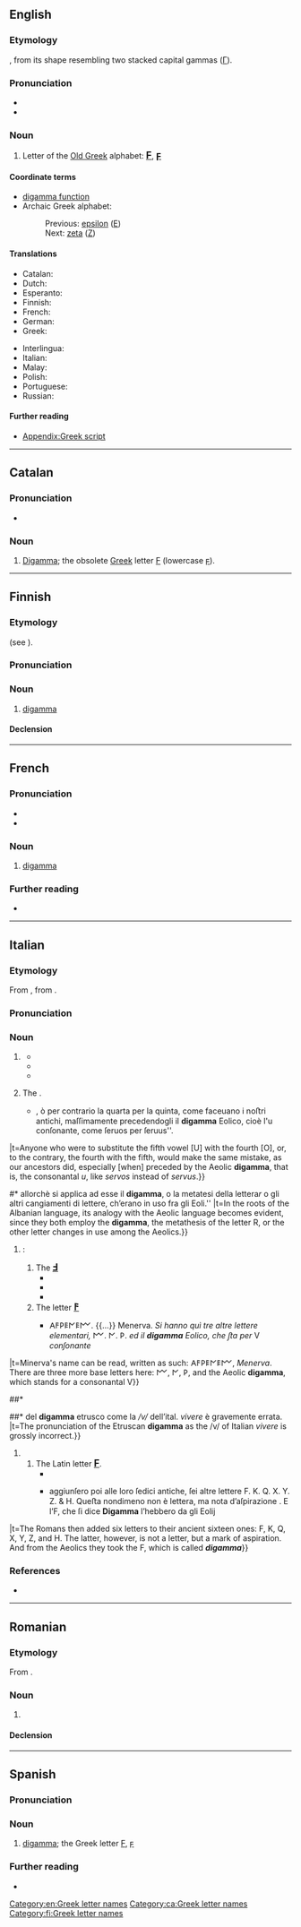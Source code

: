 {{also|Digamma}}
==English==
{{wikipedia}}

===Etymology===
{{prefix|en|di|gamma}}, from its shape resembling two stacked capital gammas ([[Γ]]).

===Pronunciation===
* {{IPA|en|/daɪˈɡæmə/}}
* {{rhymes|en|æmə|s=3}}

===Noun===
{{en-noun}}

# Letter of the [[w:Old Greek|Old Greek]] alphabet: <big><b>[[Ϝ]]</b></big>, <big><b>[[ϝ]]</b></big>

====Coordinate terms====
* [[digamma function]]
* Archaic Greek alphabet:
*: Previous: [[epsilon]] ([[Ε]])
*: Next: [[zeta]] ([[Ζ]])

====Translations====
{{trans-top|letter of the Old Greek alphabet}}
* Catalan: {{t|ca|digamma|f}}
* Dutch: {{t|nl|digamma|m|f}}
* Esperanto: {{t+|eo|digamo}}
* Finnish: {{t+|fi|digamma}}
* French: {{t+|fr|digamma|m}}
* German: {{t+|de|Digamma|n}}
* Greek: {{t+|el|δίγαμμα|n}}
{{trans-mid}}
* Interlingua: {{t|ia|digamma}}
* Italian: {{t|it|digamma}}
* Malay: {{t|ms|digama}}
* Polish: {{t+|pl|digamma}}
* Portuguese: {{t|pt|digama|m}}
* Russian: {{t+|ru|дига́мма|f}}
{{trans-bottom}}

====Further reading====
* [[Appendix:Greek script]]

[[Category:en:Greek letter names]]

----

==Catalan==

===Pronunciation===
* {{ca-IPA}}

===Noun===
{{ca-noun|f}}

# [[digamma#English|Digamma]]; the obsolete [[Appendix:Greek script|Greek]] letter [[Ϝ]] (lowercase [[ϝ]]).

[[Category:ca:Greek letter names]]

----

==Finnish==
{{wikipedia|lang=fi}}

===Etymology===
{{internationalism|fi}} (see {{cog|en|digamma}}).

===Pronunciation===
{{fi-pronunciation}}

===Noun===
{{fi-noun}}

# [[#English|digamma]]

====Declension====
{{fi-decl-kala|digamm|||a}}

[[Category:fi:Greek letter names]]

----

==French==

===Pronunciation===
* {{fr-IPA}}
* {{audio|fr|LL-Q150 (fra)-WikiLucas00-digamma.wav|Audio}}

===Noun===
{{fr-noun|m|#}}

# [[#English|digamma]] {{gloss|Greek letter}}

===Further reading===
* {{R:TLFi}}

{{C|fr|Greek letter names}}

----

==Italian==

===Etymology===
From {{bor|it|la|digamma}}, from {{der|it|grc|δίγαμμα|lit=double [[gamma]]}}.

===Pronunciation===
{{it-pr|digàmma}}

===Noun===
{{it-noun|m|#}}
{{wikipedia|lang=it}}
# {{l|en|digamma}} {{gl|Old Greek letter <big>'''[[Ϝ]]'''</big>, <big>'''[[ϝ]]'''</big>}}
#* {{quote-book
|it
|year=1734
|author=Giovanni Stefano Granara
|title=Dell’antichità ed origine di Roma - Dissertazione istorica
|url=https://books.google.it/books?id=X7JWD2vOuMEC&newbks=1&newbks_redir=0&hl=it&pg=PP7#v=onepage&q&f=false
|location=Venice
|publisher=Giammaria Lazzarone
|chapter=Capitolo ⅩⅩⅦ
|chapterurl=https://books.google.it/books?id=X7JWD2vOuMEC&newbks=1&newbks_redir=0&hl=it&pg=PA425#v=onepage&q&f=false
|page=428
|pageurl=https://books.google.it/books?id=X7JWD2vOuMEC&newbks=1&newbks_redir=0&hl=it&pg=PA428#v=onepage&q&f=false
|text=il '''digamma''' non ſolamente in vece dello ſpirito aſpro ſi usò, ma in vece uſoſſi eziandio di quello, che ''ſpirito dolce'' dir ſi potrebbe
|t=The '''digamma''' was not only used in place of the rough breathing, but it was also used in place of that which could be called ''smooth breathing''}}
#* {{quote-book
|it
|year=1800
|title=I dodici libri delle instituzioni oratorie - Tomo primo
|url=https://books.google.it/books?id=_H09AAAAcAAJ&newbks=1&newbks_redir=0&hl=it&pg=PA3#v=onepage&q&f=false
|original=Institutio oratoria
|by={{w|Quintilian|Marcus Fabius Quintilianus}}
|location=Vercelli
|chapter=Libro Ⅰ, Capo Ⅳ
|chapterurl=https://books.google.it/books?id=_H09AAAAcAAJ&newbks=1&newbks_redir=0&hl=it&pg=RA1-PA48#v=onepage&q&f=false
|page=51
|section=note (2)
|pageurl=https://books.google.it/books?id=_H09AAAAcAAJ&newbks=1&newbks_redir=0&hl=it&pg=RA1-PA51#v=onepage&q&f=false
|text=''Il '''digamma''' traea la ſua origine dal''  Vau ''de’ Fenici.''
|t=The '''digamma''' had its origin in the Phoenician ''waw''.}}
#* {{quote-book
|it
|year=1989
|author=Pierluigi Fiorini, transl.
|title=Lanfranco: da Pavia al Bec a Canterbury
|url=https://books.google.it/books?id=asATzdtUQ60C&newbks=1&newbks_redir=0&lpg=PA49&hl=it&pg=PA41#v=onepage&q&f=false
|location=Milan
|publisher=Editoriale Jaca Book Spa
|ISBN=88-16-40237-7
|original=Lanfranc of Bec
|by=Margaret Gibson
|chapter=Capitolo terzo: Lanfranco uomo di studio
|chapterurl=https://books.google.it/books?id=asATzdtUQ60C&newbks=1&newbks_redir=0&lpg=PA49&hl=it&pg=PA41#v=onepage&q&f=false
|page=49
|pageurl=https://books.google.it/books?id=asATzdtUQ60C&newbks=1&newbks_redir=0&lpg=PA49&hl=it&pg=PA49#v=onepage&q&f=false
|text=Gli si attribuisce una nota oscura sulla relazione tra il '''''digamma''''' (ϝ) greco e la ''v'' latina.
|t=One unclear note about the relation between Greek '''digamma''' (ϝ) and Latin ''v'' is attributed to him.}}
# {{lb|it|archaic|phonetics}} The {{l|en|semivowel}} {{IPAchar|/u̯/}}.
#* {{quote-book
|it
|year=1596
|author=Giovanni Battista Vangelista
|title=Discorsi grammaticali
|url=https://books.google.it/books?id=rbGkK09KcwEC&newbks=1&newbks_redir=0&hl=it&pg=PA1#v=onepage&q&f=false
|chapter=Della diffinitione, & diuiſione del barbariſmo, & del ſoleciſmo, & della deriuatione de i loro nomi
|chapterurl=https://books.google.it/books?id=rbGkK09KcwEC&newbks=1&newbks_redir=0&hl=it&pg=PA103-IA1#v=onepage&q&f=false
|page=106
|pageurl=https://books.google.it/books?id=rbGkK09KcwEC&newbks=1&newbks_redir=0&hl=it&pg=PA106#v=onepage&q&f=false
|text=''nel medeſimo errore caderebbe, chi poneſſe, ò la quinta vocale per la quarta {{...}}, ò per contrario la quarta per la quinta, come faceuano i noﬅri antichi, maſſimamente precedendogli il '''digamma''' Eolico, cioè l'u conſonante, come ſeruos per ſeruus''.
|t=Anyone who were to substitute the fifth vowel [U] with the fourth [O], or, to the contrary, the fourth with the fifth, would make the same mistake, as our ancestors did, especially [when] preceded by the Aeolic '''digamma''', that is, the consonantal ''u'', like ''servos'' instead of ''servus''.}}
#* {{quote-book
|it
|year=1831
|author=Giuseppe Crispi
|authorlink=Giuseppe Crispi
|title=Memoria sulla lingua albanese
|url=https://books.google.it/books?id=77FfAAAAcAAJ&newbks=1&newbks_redir=0&hl=it&pg=PA1#v=onepage&q&f=false
|location=Palermo
|page=27–28
|pageurl=https://books.google.it/books?id=77FfAAAAcAAJ&newbks=1&newbks_redir=0&hl=it&pg=PA28#v=onepage&q&f=false
|text=''nelle radici della lingua albanese rendesi manifesta l’analogia colla lingua eolica {{...}} allorchè si applica ad esse il '''digamma''', o la metatesi della lettera'' r '' o gli altri cangiamenti di lettere, ch’erano in uso fra gli Eoli.''
|t=In the roots of the Albanian language, its analogy with the Aeolic language becomes evident, since they both employ the '''digamma''', the metathesis of the letter R, or the other letter changes in use among the Aeolics.}}
# {{lb|it|obsolete}} {{n-g|A letter akin to digamma}}:
## The {{w|Claudian letters|Claudian letter}} <big>'''[[Ⅎ]]'''</big>
##* {{quote-book
|it
|year=1600
|author=Bernardo Davanzati Bostìchi, transl.
|authorlink=Bernardo Davanzati
|title=L'impero di Tiberio Cesare
|location=Florence
|publisher=Filippo Giunti
|url=https://books.google.it/books?id=wN_pqK6E7FwC&newbks=1&newbks_redir=0&hl=it&pg=PP5#v=onepage&q&f=false
|original=Annales
|by={{w|Tacitus|Publius Cornelius Tacitus}}
|chapter=Postille al testo
|trans-chapter=Marginalia
|chapterurl=https://books.google.it/books?id=wN_pqK6E7FwC&newbks=1&newbks_redir=0&hl=it&pg=PA176-IA1#v=onepage&q&f=false
|page=176
|pageurl=https://books.google.it/books?id=wN_pqK6E7FwC&newbks=1&newbks_redir=0&hl=it&pg=PA176-IA4#v=onepage&q&f=false
|section=Postilla 2. 34
|text=''a Claudio Imperadore non riuſcì d’aiutare di tre lettere il Romano. anzi furono sì ſcacciate, che non ci rimane notizia ſe non del '''digamma''' Eolico''
|t=Emperor Claudius did not manage to help Latin with the three letters. In fact, they were so adversed that no trace is left of them, except for the Aeolic '''digamma'''}}
##* {{quote-book
|it
|year=1625
|author=Antonio Agostini
|authorlink=Antonio Agustín y Albanell
|title=Dialoghi di D. Antonio Agostini Intorno alle Medaglie, Inſcrittioni, & altre Antichità
|url=https://books.google.it/books?id=h8qKov0pqd0C&newbks=1&newbks_redir=0&hl=it&pg=PP3#v=onepage&q&f=false
|chapter=Secondo dialogo - Annona
|page=70
|pageurl=https://books.google.it/books?id=h8qKov0pqd0C&newbks=1&newbks_redir=0&hl=it&pg=PA70#v=onepage&q&f=false
|text=A. Scriue Suetonio che l’Imperadore Tiberio Claudio aggiunſe certe lettere che mancauano alla pronuntia latina, ſi caua ciò dalle inſcrittioni dell’iﬅeſſo tempo, che vna d’eſſe in luogo della V, conſonante hà queﬅo vncino Ⅎ, ſi che ſcriuendo ''locauit'' metteuano LOCAℲIT.</br>B. Perchè ſi dice egli '''digamma'''?</br>A. Perchè la ſua figura è fatta di due gamme, che ſono la terza lettera de’ Greci, che ſi fa di queﬅa maniera Γ.
|t=- Suetonius writes that emperor Tiberius Claudius added some letters that the pronunciation of Latin lacked. It can be surmised by the inscriptions of that time that one of them, instead of the consonantal V, is this hooked Ⅎ, such that ''locavit'' is written LOCAℲIT.</br>- Why is it called '''digamma'''?</br>- Because it looks like two gammas, which are the third letter of the Greeks, which is written like this: Γ.}}
##* {{quote-book
|it
|year=1921
|author=Guido Fusinato
|title=Scritti giuridici - Volume primo
|url=https://books.google.it/books?id=AikwAQAAMAAJ&newbks=1&newbks_redir=0&hl=it&pg=PR3#v=onepage&q&f=false
|chapter=Capitolo sesto: I feziali negli ultimi tempi della repubblica e sotto l’impero 
|chapterurl=https://books.google.it/books?id=AikwAQAAMAAJ&newbks=1&newbks_redir=0&hl=it&pg=PA202#v=onepage&q&f=false
|page=206
|pageurl=https://books.google.it/books?id=AikwAQAAMAAJ&newbks=1&newbks_redir=0&hl=it&pg=PA206#v=onepage&q&f=false
|text=In quanto all’epoca di questa iscrizione, nessun dubbio. Lo dimostra anzitutto il '''digamma''' eolico che nella lapide si ritrova
|t=As for the time of this inscription, there's no doubt. It's proven firstly by the Aeolic '''digamma''' that can be found on the tombstone}}
## The {{w|Old Italic script|Old Italic}} letter <big>'''[[𐌅]]'''</big>
##* {{quote-book
|it
|year=1737
|year_published=1742
|author=Anton Maria Albizzini
|title=Difesa dell’alfabeto degli antichi toscani
|url=https://books.google.it/books?id=NtaqCDYFQXsC&newbks=1&newbks_redir=0&hl=it&pg=PR1#v=onepage&q&f=false
|page=ⅭⅩⅬⅨ–ⅭⅬ
|pageurl=https://books.google.it/books?id=NtaqCDYFQXsC&newbks=1&newbks_redir=0&hl=it&pg=PR150#v=onepage&q&f=false
|text=''ſi legge il nome di'' Minerva, ''così ſcritto'' {{...}} 𐌀𐌅𐌓𐌄𐌍𐌄𐌌. {{...}} Menerva. ''Si hanno quì tre altre lettere elementari,'' 𐌌. 𐌍. 𐌓. ''ed il '''digamma''' Eolico, che ﬅa per'' V ''conſonante''
|t=Minerva's name can be read, written as such: 𐌀𐌅𐌓𐌄𐌍𐌄𐌌, ''Menerva''. There are three more base letters here: 𐌌, 𐌍, 𐌓, and the Aeolic '''digamma''', which stands for a consonantal V}}
##* {{quote-book
|it
|year=1926
|title=Atti e memorie dell'Accademia di Agricoltura, Scienze e Lettere di Verona
|url=https://books.google.it/books?id=ahBkEAAAQBAJ&newbks=1&newbks_redir=0&lpg=PA14&hl=it&pg=PP5#v=onepage&q&f=false
|series=5
|volume=2
|publisher=La Tipografica Veronese
|location=Verona
|page=23
|pageurl=https://books.google.it/books?id=ahBkEAAAQBAJ&newbks=1&newbks_redir=0&lpg=PA14&hl=it&pg=PA23#v=onepage&q&f=false
|text=L’etrusco possedeva come l’umbro e l’osco la semivocale fricativa ''V'', indicata con un ''F'' = un '''digamma'''.
|t=Etruscan, like Umbrian and Oscan, had the fricative semivowel ''V'', marked with a ''F'', that is, a '''digamma'''.}}
##* {{quote-book
|it
|year=1997
|author=Massimo Pittau
|title=La lingua etrusca: grammatica e lessico
|url=https://books.google.it/books?id=ID1gDwAAQBAJ&newbks=1&newbks_redir=0&hl=it&pg=PA1#v=onepage&q&f=false
|chapter=Le consonanti
|page=59
|section=§ 20
|pageurl=https://books.google.it/books?id=ID1gDwAAQBAJ&newbks=1&newbks_redir=0&lpg=PA59&hl=it&pg=PA59#v=onepage&q&f=false
|text=La pronunzia {{...}} del '''digamma''' etrusco come la ''/v/'' dell’ital. ''vivere'' è gravemente errata.
|t=The pronunciation of the Etruscan '''digamma''' as the /v/ of Italian ''vivere'' is grossly incorrect.}}
## The Latin letter <big>'''[[F]]'''</big>.
##* {{quote-book
|it
|year=1600
|author=Bartolomeo Dionigi, transl.
|title=Historia delle vite dei pontefici
|url=https://books.google.it/books?id=TEMNeaRPeYoC&newbks=1&newbks_redir=0&hl=it&pg=RA4-PA1#v=onepage&q&f=false
|original=Liber de vita Christi ac omnium pontificum
|by={{w|Bartolomeo Platina}}
|chapter=Sisto 	Ⅴ. Pont. ⅭⅭⅩⅩⅩⅠ
|trans-chapter=Sixtus Ⅴ, 231<sup>st</sup> Pope
|chapterurl=https://books.google.it/books?id=TEMNeaRPeYoC&newbks=1&newbks_redir=0&hl=it&pg=RA4-PA312#v=onepage&q&f=false
|page=318
|pageurl=https://books.google.it/books?id=TEMNeaRPeYoC&newbks=1&newbks_redir=0&hl=it&pg=RA4-PA318-IA1#v=onepage&q&f=false
|text=''ma à me ſi fà malageuole à credere, che Claudio ritrouaſſe la lettera F, percioche di eſſa ne fa mentione Cicerone, che fu molti anni auanti, che fuſie Claudio, anzi egli nel nono libro delle lettere ſcritte ad Attico nomina la ſua villa Formiana. Digamma, perche ella cominciaua dalla lettera F, la quale viene detta '''digamma''', eſſendo che paia che ne figuri due Γ''
|t=But it's hard for me to believe that Claudius discovered the letter F, since it's mentioned by Cicero, who lived many years before Claudius, [and] before him, in the ninth book of the letters written to Atticus, names his villa Formiana [as] ''Digamma'', because it['s name] started with the letter F, which is called '''digamma''', due to it seemingly being made of two Γ}}
##* {{quote-book
|it
|year=1680
|author=Francesco Baldelli, transl.
|title=De gli inventori delle cose
|url=https://books.google.it/books?id=jL0rAQAAMAAJ&newbks=1&newbks_redir=0&hl=it&pg=PP9#v=onepage&q&f=false
|original=De inventoribus
|by={{w|Polydore Vergil}}
|chapter=Cap. Ⅵ. Chi fu il primo che trouò le lettere ò che le recò nel Lazio, e dell’accreſciuto numero di eſse, e della varietà, della forza, e del ſuono
|trans-chapter=Chapter 6: Who was the first one to discover the letters, or that brought them to Latium; on their growing number, and on the variety of the strength and sound
|chapterurl=https://books.google.it/books?id=jL0rAQAAMAAJ&newbks=1&newbks_redir=0&hl=it&pg=PA21#v=onepage&q&f=false
|page=24
|pageurl=https://books.google.it/books?id=jL0rAQAAMAAJ&newbks=1&newbks_redir=0&hl=it&pg=PA24#v=onepage&q&f=false
|text=i Latini {{...}} aggiunſero poi alle loro ſedici antiche, ſei altre lettere F. K. Q. X. Y. Z. & H. Queﬅa nondimeno non è lettera, ma nota d’aſpirazione . E l’F, che ſi dice '''Digamma''' l’hebbero da gli Eolij
|t=The Romans then added six letters to their ancient sixteen ones: F, K, Q, X, Y, Z, and H. The latter, however, is not a letter, but a mark of aspiration. And from the Aeolics they took the F, which is called '''''digamma'''''}}

===References===
* {{R:it:Trec}}

{{C|it|Greek letter names}}

----

==Romanian==

===Etymology===
From {{bor|ro|fr|digamma}}.

===Noun===
{{ro-noun|f|-}}

# {{l|en|digamma}}

====Declension====
{{ro-noun-f|pl=-|def=digammaua|n=sg}}

----

==Spanish==

===Pronunciation===
{{es-IPA}}

===Noun===
{{es-noun|f}}

# [[#English|digamma]]; the Greek letter [[Ϝ]], [[ϝ]]

===Further reading===
* {{R:es:DRAE}}

{{C|es|Greek letter names}}